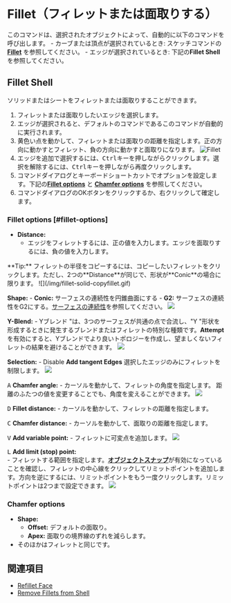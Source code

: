 
# Fillet（フィレットまたは面取りする）

<Reference shortcut="B" command="Fillet" button="" />

このコマンドは、選択されたオブジェクトによって、自動的に以下のコマンドを呼び出します。
    - カーブまたは頂点が選択されているとき: スケッチコマンドの [**Fillet**](../sketch/fillet) を参照してください。
    - エッジが選択されているとき: 下記の**Fillet Shell**を参照してください。

## Fillet Shell

ソリッドまたはシートをフィレットまたは面取りすることができます。

1. フィレットまたは面取りしたいエッジを選択します。
2. エッジが選択されると、デフォルトのコマンドであるこのコマンドが自動的に実行されます。
3. 黄色い点を動かして、フィレットまたは面取りの距離を指定します。正の方向に動かすとフィレット、負の方向に動かすと面取りになります。
    ![Fillet](/img/fillet-solid-0.gif)
4. エッジを追加で選択するには、<kbd>Ctrl</kbd>キーを押しながらクリックします。選択を解除するには、<kbd>Ctrl</kbd>キーを押しながら再度クリックします。
5. コマンドダイアログとキーボードショートカットでオプションを設定します。下記の[**Fillet options**](#fillet-options) と [**Chamfer options**](#chamfer-options) を参照してください。
6. コマンドダイアログのOKボタンをクリックするか、右クリックして確定します。

### Fillet options [#fillet-options]
- **Distance:** 
    - エッジをフィレットするには、正の値を入力します。エッジを面取りするには、負の値を入力します。
<Callout type="info" emoji="💡">
    **Tip:**
    フィレットの半径をコピーするには、コピーしたいフィレットをクリックします。ただし、2つの**Distance**が同じで、形状が**Conic**の場合に限ります。
![](/img/fillet-solid-copyfillet.gif)
</Callout>

**Shape:**
    - **Conic:** サーフェスの連続性を円錐曲面にする
    - **G2:** サーフェスの連続性をG2にする。[サーフェスの連続性](../cad-essentials/continuity-curve-and-surface)を参照してください。
    ![](/img/fillet-solid.gif)

**Y-Blend:** 
    - Yブレンド "は、3つのサーフェスが共通の点で合流し、"Y "形状を形成するときに発生するブレンドまたはフィレットの特別な種類です。**Attempt**を有効にすると、Yブレンドでより良いトポロジーを作成し、望ましくないフィレットの結果を避けることができます。
    ![](/img/fillet-solid-yblend.gif)

**Selection:** 
    - Disable **Add tangent Edges** 選択したエッジのみにフィレットを制限します。
    ![](/img/fillet-sold-selection.gif)

<kbd>A</kbd> **Chamfer angle:**
    - カーソルを動かして、フィレットの角度を指定します。
<Callout type="info" emoji="💡">
    距離のふたつの値を変更することでも、角度を変えることができます。
    ![](/img/fillet-solid-two-value.gif)
</Callout>

<kbd>D</kbd> **Fillet distance:** 
    - カーソルを動かして、フィレットの距離を指定します。

<kbd>C</kbd> **Chamfer distance:** 
    - カーソルを動かして、面取りの距離を指定します。

<kbd>V</kbd> **Add variable point:**
    - フィレットに可変点を追加します。
    ![](/img/fillet-solid-variable.gif)

<kbd>L</kbd> **Add limit (stop) point:** <br />
    - フィレットする範囲を指定します。[**オブジェクトスナップ**](../plasticity-essentials/grid-and-snap#object-snap)が有効になっていることを確認し、フィレットの中心線をクリックしてリミットポイントを追加します。方向を逆にするには、リミットポイントをもう一度クリックします。リミットポイントは2つまで設定できます。
    ![](/img/fillet-solid-limit.gif)

### Chamfer options
- **Shape:**
    - **Offset:** デフォルトの面取り。
    - **Apex:** 面取りの境界線のずれを減らします。
- そのほかはフィレットと同じです。

## 関連項目
- [Refillet Face](./refillet-face)
- [Remove Fillets from Shell](./remove-fillets-from-shell)


